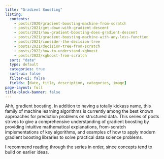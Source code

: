 ```yaml
---
title: "Gradient Boosting"
listing:
  contents:
    - posts/2020/gradient-boosting-machine-from-scratch
    - posts/2021/get-down-with-gradient-descent
    - posts/2021/how-gradient-boosting-does-gradient-descent
    - posts/2021/gradient-boosting-machine-with-any-loss-function
    - posts/2021/consider-the-decision-tree
    - posts/2021/decision-tree-from-scratch
    - posts/2022/how-to-understand-xgboost
    - posts/2022/xgboost-from-scratch
  sort: "date"
  type: default
  categories: true
  sort-ui: false
  filter-ui: false
  fields: [date, title, description, categories, image]
page-layout: full
title-block-banner: false
---
```


Ahh, gradient boosting.  In addition to having a totally kickass name, this family of machine learning algorithms is currently among the best known approaches for prediction problems on structured data. 
This series of posts strives to give a comprehensive understanding of gradient boosting by providing intuitive mathematical explanations, from-scratch implementations of key algorithms, and examples of how to apply modern gradient boosting libraries to solve practical data science problems.

I recommend reading through the series in order, since concepts tend to build on earlier ideas.